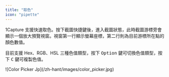 ```yaml
---
title: "取色"
icon: "pipette"
---
```


1Capture 支援快速取色。按下截圖快捷鍵後，進入截圖狀態，此時截圖游標旁會顯示一個放大預覽視窗。視窗第一行顯示螢幕座標，第二行則為目前游標所在點的顏色數值。
  
目前支援 Hex、RGB、HSL 三種色值類型，按下 <kbd>Option</kbd> 鍵可切換色值類型，按下 <kbd>C</kbd> 鍵可複製色值。

<Frame>
  ![Color Picker Jp](/zh-hant/images/color_picker.jpg)
</Frame>